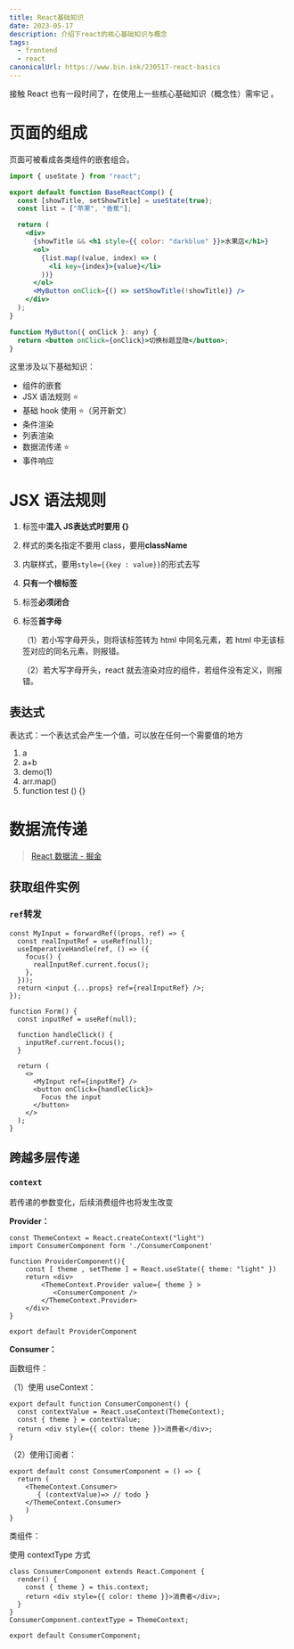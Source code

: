 ```yaml
---
title: React基础知识
date: 2023-05-17
description: 介绍下react的核心基础知识与概念
tags:
  - frontend
  - react
canonicalUrl: https://www.bin.ink/230517-react-basics
---
```


接触 React 也有一段时间了，在使用上一些核心基础知识（概念性）需牢记 。

# 页面的组成

页面可被看成各类组件的嵌套组合。

```jsx
import { useState } from "react";

export default function BaseReactComp() {
  const [showTitle, setShowTitle] = useState(true);
  const list = ["苹果", "香蕉"];

  return (
    <div>
      {showTitle && <h1 style={{ color: "darkblue" }}>水果店</h1>}
      <ol>
        {list.map((value, index) => (
          <li key={index}>{value}</li>
        ))}
      </ol>
      <MyButton onClick={() => setShowTitle(!showTitle)} />
    </div>
  );
}

function MyButton({ onClick }: any) {
  return <button onClick={onClick}>切换标题显隐</button>;
}
```

这里涉及以下基础知识：

- 组件的嵌套
- JSX 语法规则 ⭐
- 基础 hook 使用 ⭐（另开新文）
- 条件渲染
- 列表渲染
- 数据流传递 ⭐
- 事件响应

# JSX 语法规则

1. 标签中**混入 JS表达式时要用 {}**
2. 样式的类名指定不要用 class，要用**className**
3. 内联样式，要用`style={{key : value}}`的形式去写
4. **只有一个根标签**
5. 标签**必须闭合**
6. 标签**首字母**

   （1）若小写字母开头，则将该标签转为 html 中同名元素，若 html 中无该标签对应的同名元素，则报错。

   （2）若大写字母开头，react 就去渲染对应的组件，若组件没有定义，则报错。

## 表达式

表达式：一个表达式会产生一个值，可以放在任何一个需要值的地方

1. a
2. a+b
3. demo(1)
4. arr.map()
5. function test () {}

# 数据流传递

> [React 数据流 - 掘金](https://www.notion.so/94271c17c2844c1893ad3a75069a5458)

## 获取组件实例

### `ref`转发

```tsx
const MyInput = forwardRef((props, ref) => {
  const realInputRef = useRef(null);
  useImperativeHandle(ref, () => ({
    focus() {
      realInputRef.current.focus();
    },
  }));
  return <input {...props} ref={realInputRef} />;
});

function Form() {
  const inputRef = useRef(null);

  function handleClick() {
    inputRef.current.focus();
  }

  return (
    <>
      <MyInput ref={inputRef} />
      <button onClick={handleClick}>
        Focus the input
      </button>
    </>
  );
}
```

## 跨越多层传递

### `context`

若传递的参数变化，后续消费组件也将发生改变

**Provider：**

```tsx
const ThemeContext = React.createContext("light")
import ConsumerComponent form './ConsumerComponent'

function ProviderComponent(){
    const [ theme , setTheme ] = React.useState({ theme: "light" })
    return <div>
        <ThemeContext.Provider value={ theme } >
           <ConsumerComponent />
        </ThemeContext.Provider>
    </div>
}

export default ProviderComponent
```

**Consumer：**

函数组件：

（1）使用 useContext：

```tsx
export default function ConsumerComponent() {
  const contextValue = React.useContext(ThemeContext);
  const { theme } = contextValue;
  return <div style={{ color: theme }}>消费者</div>;
}
```

（2）使用订阅者：

```tsx
export default const ConsumerComponent = () => {
  return (
    <ThemeContext.Consumer>
       { (contextValue)=> // todo }
    </ThemeContext.Consumer>
	)
}
```

类组件：

使用 contextType 方式

```tsx
class ConsumerComponent extends React.Component {
  render() {
    const { theme } = this.context;
    return <div style={{ color: theme }}>消费者</div>;
  }
}
ConsumerComponent.contextType = ThemeContext;

export default ConsumerComponent;
```
